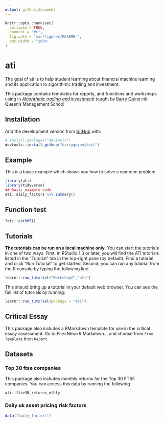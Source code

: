 ```yaml
---
output: github_document
---
```


<!-- README.md is generated from README.Rmd. Please edit that file -->

```r
knitr::opts_chunk$set(
  collapse = TRUE,
  comment = "#>",
  fig.path = "man/figures/README-",
  out.width = "100%"
)
```

# ati

<!-- badges: start -->
<!-- badges: end -->

The goal of ati is to help student learning about financial machine learning and its application to algorithmic trading and investment.

This package contains templates for reports, and functions and workshops using in [*Algorithmic trading and investment*](https://canvas.qub.ac.uk/courses/11744)) taught by [Barry Quinn](https://quinference.com/) inb Queen's Management School. 

## Installation

And the development version from [GitHub](https://github.com/) with:

``` r
# install.packages("devtools")
devtools::install_github("barryquinn1/ati")
```
## Example

This is a basic example which shows you how to solve a common problem:

```r
library(ati)
library(tidyverse)
## basic example code
ati::daily_factors %>% summary()
```
## Function test

```r
?ati::estRMT()
```


## Tutorials
**The tutorials can be run on a local machine only**.  You can start the tutorials in one of two ways. First, in RStudio 1.3 or later, you will find the ATI tutorials listed in the "Tutorial" tab in the top-right pane (by default). Find a tutorial and click "Run Tutorial" to get started. Second, you can run any tutorial from the R console by typing the following line: 

``` r
learnr::run_tutorial("Workshop2","ati")
```

This should bring up a tutorial in your default web browser. You can see the full list of tutorials by running:

``` r
learnr::run_tutorial(package = "ati")
```

## Critical Essay
This package also includes a RMarkdown template for use in the critical essay assessment.
Go to File>New>R Markdown... and choose from `From Template` then `Report`.

## Datasets
### Top 30 ftse companies
This package also includes monthly returns for the Top 30 FTSE companies.  You can access this data by running the following

``` r
ati::ftse30_returns_mthly
```
### Daily uk asset pricing risk factors

```r
data("daily_factors")
```


